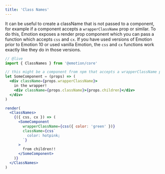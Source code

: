 ```yaml
---
title: 'Class Names'
---
```


It can be useful to create a className that is not passed to a component, for example if a component accepts a `wrapperClassName` prop or similar. To do this, Emotion exposes a render prop component which you can pass a function which accepts `css` and `cx`. If you have used versions of Emotion prior to Emotion 10 or used vanilla Emotion, the `css` and `cx` functions work exactly like they do in those versions.

```jsx
// @live
import { ClassNames } from '@emotion/core'

// this might be a component from npm that accepts a wrapperClassName prop
let SomeComponent = (props) => (
  <div className={props.wrapperClassName}>
    in the wrapper!
    <div className={props.className}>{props.children}</div>
  </div>
)

render(
  <ClassNames>
    {({ css, cx }) => (
      <SomeComponent
        wrapperClassName={css({ color: 'green' })}
        className={css`
          color: hotpink;
        `}
      >
        from children!!
      </SomeComponent>
    )}
  </ClassNames>
)
```
